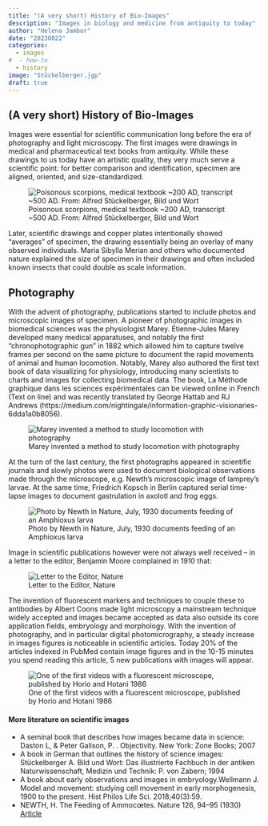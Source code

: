 ```yaml
---
title: "(A very short) History of Bio-Images"
description: "Images in biology and medicine from antiquity to today"
author: "Helena Jambor"
date: "20230822"
categories:
  - images
#  - how-to
  - history
image: "Stückelberger.jgp"
draft: true
---
```

## (A very short) History of Bio-Images
Images were essential for scientific communication long before the era of photography and light microscopy. The first images were drawings in medical and pharmaceutical text books from antiquity. While these drawings to us today have an artistic quality, they very much serve a scientific point: for better comparison and identification, specimen are aligned, oriented, and size-standardized. 

![Poisonous scorpions, medical textbook ~200 AD, transcript ~500 AD. From: Alfred Stückelberger, Bild und Wort](Stückelberger.jpg)

Later, scientific drawings and copper plates intentionally showed “averages” of specimen, the drawing essentially being an overlay of many observed individuals. Maria Sibylla Merian and others who documented nature explained the size of specimen in their drawings and often included known insects that could double as scale information. 

## Photography
With the advent of photography, publications started to include photos and microscopic images of specimen. A pioneer of photographic images in biomedical sciences was the physiologist Marey. Étienne-Jules Marey developed many medical apparatuses, and notably the first “chronophotographic gun” in 1882 which allowed him to capture twelve frames per second on the same picture to document the rapid movements of animal and human locomotion. Notably, Marey also authored the first text book of data visualizing for physiology, introducing many scientists to charts and images for collecting biomedical data. The book, La Méthode graphique dans les sciences expérimentales can be viewed online in French (Text on line) and was recently translated by George Hattab and RJ Andrews (https://medium.com/nightingale/information-graphic-visionaries-6dda1a0b8056).

![Marey invented a method to study locomotion with photography](Etienne_Jules_Marey_.jpg)

At the turn of the last century, the first photographs appeared in scientific journals and slowly photos were used to document biological observations made through the microscope, e.g. Newth’s microscopic image of lamprey’s larvae. At the same time, Friedrich Kopsch in Berlin captured serial time-lapse images to document gastrulation in axolotl and frog eggs. 

![Photo by Newth in Nature, July, 1930 documents feeding of an Amphioxus larva](Newth.png)

Image in scientific publications however were not always well received – in a letter to the editor, Benjamin Moore complained in 1910 that:

![Letter to the Editor, Nature](BMoore_1910.png)

The invention of fluorescent markers and techniques to couple these to antibodies by Albert Coons made light microscopy a mainstream technique widely accepted and images became accepted as data also outside its core application fields, embryology and morphology. With the invention of photography, and in particular digital photomicrography, a steady increase in images figures is noticeable in scientific articles. Today 20% of the articles indexed in PubMed contain image figures and in the 10-15 minutes you spend reading this article, 5 new publications with images will appear.

![One of the first videos with a fluorescent microscope, published by Horio and Hotani 1986](Horio_Hotani_1986_Video.png)

#### More literature on scientific images
<ul>
<li>A seminal book that describes how images became data in science: Daston L, & Peter Galison, P. . Objectivity. New York: Zone Books; 2007</li>
<li>A book in German that outlines the history of science images: Stückelberger A. Bild und Wort: Das illustrierte Fachbuch in der antiken Naturwissenschaft, Medizin und Technik: P. von Zabern; 1994</li>
<li>A book about early observations and images in embryology.Wellmann J. Model and movement: studying cell movement in early morphogenesis, 1900 to the present. Hist Philos Life Sci. 2018;40(3):59.</li>
<li>NEWTH, H. The Feeding of Ammocœtes. Nature 126, 94–95 (1930) <a href="https://doi.org/10.1038/126094b0">Article</a></li>
</ul>
